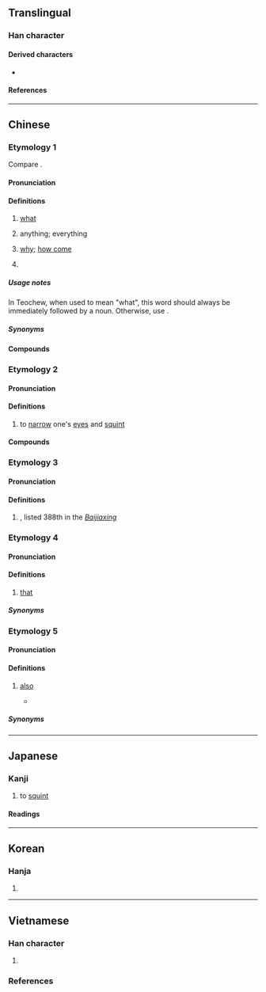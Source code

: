 {{also|セ|ㆤ}}
{{character info}}
==Translingual==

===Han character===
{{Han char|rn=5|rad=乙|as=01|sn=2|four=47712|canj=PN,PS,XPN|ids=⿻乛乚,⿻𠃌乚}}

====Derived characters====
* {{l|mul|[[𭑫]], [[𦘮]], [[𭴂]], [[𤘗]], [[𮓲]], [[𠬫]]}}

====References====
{{Han ref|kx=0083.180|dkj=00166|dj=0168.010|hdz=10049.090|uh=4E5C}}

----

==Chinese==

===Etymology 1===
{{zh-forms}}
Compare {{cog|za|maz||what}}.

{{rfe|zh|from {{zh-l|物|tr=-}}?}}

====Pronunciation====
{{zh-pron
|m=miē
|c=mat1
|c-t=mot2
|mn=xm,qz,tw:mih
|mn-t=mih4
|ca=LL-Q9186-Justinrleung-乜.wav
|cat=pron
}}

====Definitions====
{{zh-hanzi}}

# {{lb|zh|Cantonese|Min Nan}} [[what]]
#: {{zh-x|要 啲 乜？|'''What''' do you want?|C}}
#: {{zh-x|愛 乜個？|tr=ain3 '''mih4''' gai5?|'''What''' do you want?|MN-T}}
# {{lb|zh|Cantonese}} anything; everything
#: {{zh-x|乜 都 得|'''anything''' goes|C}}
# {{lb|zh|Cantonese}} [[why]]; [[how come]]
#: {{zh-x|乜 你 咁 傻 㗎？|'''How come''' you're so stupid?|C}}
# {{lb|zh|Cantonese}} {{n-g|Used at the beginning of a question to give a rhetorical effect.}}
#: {{zh-x|乜 你 未 食飯 㗎{gaa4}？|So you haven't eaten yet?|C}}
#: {{zh-x|乜 仲 未 有 佢 嘅 消息 咩？|So we still don't have any news about him?|C}}

=====Usage notes=====
In Teochew, when used to mean "what", this word should always be immediately followed by a noun. Otherwise, use {{zh-l|乜個}}.

=====Synonyms=====
{{zh-dial|什麼}}
{{zh-dial|為什麼}}

====Compounds====
{{zh-der|乜個|某乜人|何乜苦|乜嘢|乜誰|乜鬼|乜人|乜代|乜使}}

===Etymology 2===
{{zh-forms}}

====Pronunciation====
{{zh-pron
|m=miē
|c=me1,me2,me5
|mn-t=mi1
|cat=v
}}

====Definitions====
{{zh-hanzi}}

# to [[narrow#Verb|narrow]] one's [[eyes]] and [[squint]]

====Compounds====
{{zh-der|乜乜屑屑|乜乜斜斜|乜乜踅踅|乜斜|乜斜眼|乜斜纏帳}}

===Etymology 3===
{{zh-forms}}
{{zh-wp|zh:乜姓|yue:乜氏}}

====Pronunciation====
{{zh-pron
|m=Niè,Miě
|c=ne6
|mn-t=nian7
|mc=y
|oc=y
|cat=pn
}}

====Definitions====
{{zh-hanzi}}

# {{surname|zh}}, listed 388th in the ''[[w:Baijiaxing|Baijiaxing]]''

===Etymology 4===
{{zh-forms}}
{{rfe|zh}}

====Pronunciation====
{{rfp|zh}}

====Definitions====
{{zh-hanzi}}

# {{lb|zh|dialectal Mandarin}} [[that]] <!--see https://books.google.com.hk/books?id=rIlVDwAAQBAJ&pg=PT137&dq=%E4%B9%9C%E9%92%B1&hl=zh-CN&sa=X&redir_esc=y&sourceid=cndr#v=onepage&q=%E4%B9%9C%E9%92%B1&f=false-->
<!--see also 汪化云. 方言远指代词“乜、兀”的词源[J]. 汉字文化, 2007(4):50-52.-->

=====Synonyms=====
{{zh-dial|那}}

===Etymology 5===
{{zh-forms}}
{{rfe|zh}}

====Pronunciation====
{{zh-pron
|h=pfs=me
|cat=adv
}}

====Definitions====
{{zh-hanzi}}

# {{lb|zh|Hakka}} [[also]]
#* {{zh-x|無{mò}限 滿足 快樂 湧 自 心田　危險 中 乜{me} 毋 改變||H|ref={{lang|zh|客家聖樂團}}, [https://www.youtube.com/watch?v=2R-TliP64Eo {{lang|zh|上帝就係愛}}]}}

=====Synonyms=====
{{zh-dial|也}}

----

==Japanese==

===Kanji===
{{ja-kanji|grade=|rs=乙01}}

# to [[squint]]

====Readings====
{{ja-readings
|goon=め
|kanon=ば
|kun=やぶにら-み
}}

----

==Korean==

===Hanja===
{{ko-hanja|사팔뜨기|먀}}

# {{rfdef|ko|sort=乙01}}

----

==Vietnamese==

===Han character===
{{vi-readings|rs=乙01
|hanviet=khiết-gdhn
}}

# {{rfdef|vi|sort=乙01}}

===References===
<references/>